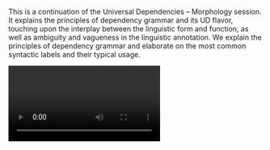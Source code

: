 This is a continuation of the Universal Dependencies – Morphology session. It explains the principles of dependency grammar and its UD flavor, touching upon the interplay between the linguistic form and function, as well as ambiguity and vagueness in the linguistic annotation. We explain the principles of dependency grammar and elaborate on the most common syntactic labels and their typical usage.

<Video provider="youtube" id="https://www.youtube.com/embed/mmST6uGPuZU">
  Session 8 - Universal Dependencies – Syntax
</Video>
